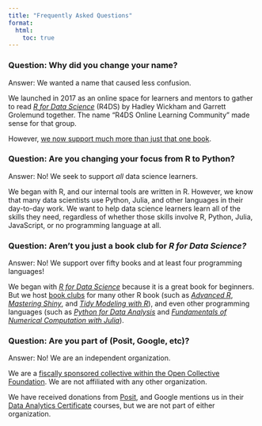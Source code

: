 ```yaml
---
title: "Frequently Asked Questions"
format:
  html:
    toc: true
---
```


### Question: Why did you change your name? {#name-change}

Answer: We wanted a name that caused less confusion.

We launched in 2017 as an online space for learners and mentors to gather to read [*R for Data Science*](https://r4ds.hadley.nz/) (R4DS) by Hadley Wickham and Garrett Grolemund together. 
The name "R4DS Online Learning Community" made sense for that group. 

However, [we now support much more than just that one book](#r4ds-club).

### Question: Are you changing your focus from R to Python? {#focus}

Answer: No! 
We seek to support *all* data science learners.

We began with R, and our internal tools are written in R.
However, we know that many data scientists use Python, Julia, and other languages in their day-to-day work.
We want to help data science learners learn all of the skills they need, regardless of whether those skills involve R, Python, Julia, JavaScript, or no programming language at all.

### Question: Aren't you just a book club for *R for Data Science?* {#r4ds-club}

Answer: No! 
We support over fifty books and at least four programming languages!

We began with [*R for Data Science*](https://r4ds.hadley.nz/) because it is a great book for beginners.
But we host [book clubs](bookclubs.qmd) for many other R book (such as [*Advanced R*](https://r4ds.io/advr), [*Mastering Shiny*](https://r4ds.io/mshiny), and [*Tidy Modeling with R*](https://r4ds.io/tmwr)), and even other programming languages (such as [*Python for Data Analysis*](https://r4ds.io/py4da) and [*Fundamentals of Numerical Computation with Julia*](https://r4ds.io/fnc)).

### Question: Are you part of (Posit, Google, etc)? {#independent}

Answer: No! 
We are an independent organization.

We are a [fiscally sponsored collective within the Open Collective Foundation](fiscal_sponsorship.qmd).
We are not affiliated with any other organization.

We have received donations from [Posit](https://posit.co/), and Google mentions us in their [Data Analytics Certificate](https://grow.google/certificates/data-analytics) courses, but we are not part of either organization.

<br>
<br>
<br>
<br>
<br>
<br>
<br>
<br>
<br>
<br>
<br>
<br>
<br>
<br>
<br>
<br>
<br>
<br>
<br>
<br>
